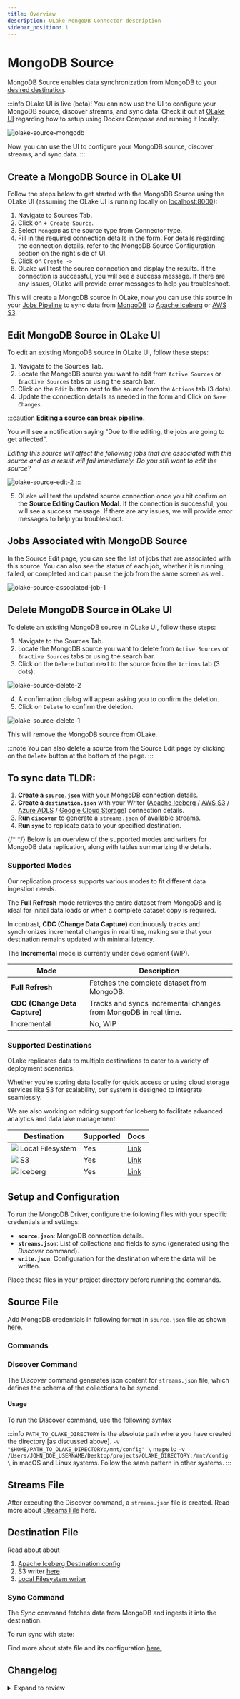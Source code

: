 ```yaml
---
title: Overview
description: OLake MongoDB Connector description
sidebar_position: 1
---
```


# MongoDB Source

MongoDB Source enables data synchronization from MongoDB to your [desired destination](../../writers/overview).

:::info
OLake UI is live (beta)! You can now use the UI to configure your MongoDB source, discover streams, and sync data. Check it out at [OLake UI](../../getting-started/olake-ui) regarding how to setup using Docker Compose and running it locally.

![olake-source-mongodb](/img/docs/sources/olake-source-mongodb.png)

Now, you can use the UI to configure your MongoDB source, discover streams, and sync data.
:::

<Tabs>

<TabItem value="mongodb-ui" label="Use OLake UI for MongoDB" default>

## Create a MongoDB Source in OLake UI

Follow the steps below to get started with the MongoDB Source using the OLake UI (assuming the OLake UI is running locally on [localhost:8000](localhost:8000)):
1. Navigate to Sources Tab.
2. Click on `+ Create Source`.
3. Select `MongoDB` as the source type from Connector type.
4. Fill in the required connection details in the form. For details regarding the connection details, refer to the MongoDB Source Configuration section on the right side of UI.
5. Click on `Create ->`
6. OLake will test the source connection and display the results. If the connection is successful, you will see a success message. If there are any issues, OLake will provide error messages to help you troubleshoot.

This will create a MongoDB source in OLake, now you can use this source in your [Jobs Pipeline](../../jobs/overview) to sync data from [MongoDB](../mongodb/overview) to [Apache Iceberg](../../writers/iceberg/overview) or [AWS S3](../../writers/s3/overview).

## Edit MongoDB Source in OLake UI
To edit an existing MongoDB source in OLake UI, follow these steps:

1. Navigate to the Sources Tab.
2. Locate the MongoDB source you want to edit from `Active Sources` or `Inactive Sources` tabs or using the search bar.
3. Click on the `Edit` button next to the source from the `Actions` tab (3 dots).
4. Update the connection details as needed in the form and Click on `Save Changes`.

:::caution
**Editing a source can break pipeline.**

You will see a notification saying "Due to the editing, the jobs are going to get affected". 

*Editing this source will affect the following jobs that are associated with this source and as a result will fail immediately. Do you still want to edit the source?*

![olake-source-edit-2](/img/docs/sources/olake-source-edit-2.png)
:::

5. OLake will test the updated source connection once you hit confirm on the **Source Editing Caution Modal**. If the connection is successful, you will see a success message. If there are any issues, we will provide error messages to help you troubleshoot.

## Jobs Associated with MongoDB Source
In the Source Edit page, you can see the list of jobs that are associated with this source. You can also see the status of each job, whether it is running, failed, or completed and can pause the job from the same screen as well.

![olake-source-associated-job-1](/img/docs/sources/olake-source-associated-job-1.png)

## Delete MongoDB Source in OLake UI
To delete an existing MongoDB source in OLake UI, follow these steps:
1. Navigate to the Sources Tab.
2. Locate the MongoDB source you want to delete from `Active Sources` or `Inactive Sources` tabs or using the search bar.
3. Click on the `Delete` button next to the source from the `Actions` tab (3 dots).

![olake-source-delete-2](/img/docs/sources/olake-source-delete-2.png)

4. A confirmation dialog will appear asking you to confirm the deletion.
5. Click on `Delete` to confirm the deletion.

![olake-source-delete-1](/img/docs/sources/olake-source-delete-1.png)

This will remove the MongoDB source from OLake.

:::note
You can also delete a source from the Source Edit page by clicking on the `Delete` button at the bottom of the page. 
:::

</TabItem>

<TabItem value="mongodb-cli" label="Use OLake CLI for MongoDB">

## To sync data TLDR:
1. **Create a [`source.json`](./config)** with your MongoDB connection details.
2. **Create a `destination.json`** with your Writer ([Apache Iceberg](../../writers/iceberg/catalog/overview) / [AWS S3](../../writers/s3/config) / [Azure ADLS](../../writers/azure-adls/overview) / [Google Cloud Storage](../../writers/gcs/overview)) connection details.
3. **Run `discover`** to generate a `streams.json` of available streams.
4. **Run `sync`** to replicate data to your specified destination.

{/* <DocCardList/> */}
Below is an overview of the supported modes and writers for MongoDB data replication, along with tables summarizing the details.

### Supported Modes

Our replication process supports various modes to fit different data ingestion needs. 

The **Full Refresh** mode retrieves the entire dataset from MongoDB and is ideal for initial data loads or when a complete dataset copy is required. 

In contrast, **CDC (Change Data Capture)** continuously tracks and synchronizes incremental changes in real time, making sure that your destination remains updated with minimal latency. 

The **Incremental** mode is currently under development (WIP).

| Mode                          | Description                                                             |
|-------------------------------|-------------------------------------------------------------------------|
| **Full Refresh**              | Fetches the complete dataset from MongoDB.                            |
| **CDC (Change Data Capture)** | Tracks and syncs incremental changes from MongoDB in real time.         |
| Incremental                   | No, WIP                                                                 |

### Supported Destinations

OLake replicates data to multiple destinations to cater to a variety of deployment scenarios. 

Whether you're storing data locally for quick access or using cloud storage services like S3 for scalability, our system is designed to integrate seamlessly. 

We are also working on adding support for Iceberg to facilitate advanced analytics and data lake management.

| Destination       | Supported | Docs | 
|-------------------|-----------| ---- | 
| <img src="/img/logo/local.png"  className="mt-3"  height={20} /> Local Filesystem  | Yes       | [Link](../../writers/local) |
| <img src="/img/logo/s3.png"  className="mt-3"  height={20} /> S3                | Yes       | [Link](../../writers/s3/overview) |
| <img src="/img/logo/iceberg.png"  className="mt-3"  height={20} /> Iceberg           | Yes       | [Link](../../writers/iceberg/overview) |


## Setup and Configuration

To run the MongoDB Driver, configure the following files with your specific credentials and settings:

- **`source.json`**: MongoDB connection details.  
- **`streams.json`**: List of collections and fields to sync (generated using the *Discover* command).  
- **`write.json`**: Configuration for the destination where the data will be written.

Place these files in your project directory before running the commands.

## Source File 
Add MongoDB credentials in following format in `source.json` file as shown [here.](./config#sourcejson-configuration)

### Commands

### Discover Command

The *Discover* command generates json content for `streams.json` file, which defines the schema of the collections to be synced.

#### Usage
To run the Discover command, use the following syntax

<Tabs>

<TabItem value="docker-mongo" label="OLake Docker" default>
<DockerDiscoverMongoDB/>
</TabItem>

<TabItem value="docker-local" label="Locally run OLake" default>
<LocalDiscoverMongoDB/>
</TabItem>

</Tabs>

:::info
`PATH_TO_OLAKE_DIRECTORY` is the absolute path where you have created the directory [as discussed above].
`-v "$HOME/PATH_TO_OLAKE_DIRECTORY:/mnt/config" \` maps to `-v /Users/JOHN_DOE_USERNAME/Desktop/projects/OLAKE_DIRECTORY:/mnt/config \` in macOS and Linux systems. Follow the same pattern in other systems.
:::

## Streams File 
After executing the Discover command, a `streams.json` file is created. Read more about [Streams File](./config#streamsjson-configuration) here.


## Destination File 

Read about about 
1. [Apache Iceberg Destination config](../../writers/iceberg/catalog/overview)
2. S3 writer [here](../../writers/s3/overview)
3. [Local Filesystem writer](../../writers/local) 


### Sync Command

The *Sync* command fetches data from MongoDB and ingests it into the destination.


<Tabs>

<TabItem value="docker-mongo" label="OLake Docker" default>
<DockerSyncMongoDB/>
</TabItem>

<TabItem value="docker-local" label="Locally run OLake" default>
<LocalSyncMongoDB/>
</TabItem>

</Tabs>


To run sync with state:

<Tabs>

<TabItem value="docker-mongo" label="OLake Docker" default>
<DockerSyncWithStateMongoDB/>
</TabItem>

<TabItem value="docker-local" label="Locally run OLake" default>
<LocalSyncWithStateMongoDB/>
</TabItem>

</Tabs>

Find more about state file and its configuration [here.](./config#statejson-configuration)


</TabItem>

</Tabs>


## Changelog

<details>
  <summary>Expand to review</summary>

| Version     | Date       | Pull Request                                               | Subject                                                                                                                                         |
|:------------|:-----------|:-----------------------------------------------------------|:--------------------------------------------------------|
| v0.0.7            | 14.04.2025             |  https://github.com/datazip-inc/olake/pull/203      |
| v0.0.10            | 31.04.2025             |  https://github.com/datazip-inc/olake/pull/250      |


</details>